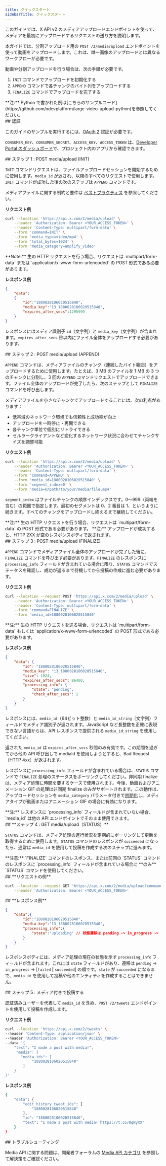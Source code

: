 ```yaml
---
title: クイックスタート
sidebarTitle: クイックスタート
---
```


このガイドでは、X API v2 のメディアアップロードエンドポイントを使って、メディアを最初にアップロードするリクエストの送り方を説明します。

本ガイドでは、分割アップロード用の `POST /2/media/upload` エンドポイントを使って動画をアップロードします。これは、単一画像のアップロードとは異なるワークフローが必要です。

動画や分割アップロードを行う場合は、次の手順が必要です。

1. `INIT` コマンドでアップロードを初期化する
2. `APPEND` コマンドで各チャンクのバイト列をアップロードする
3. `FINALIZE` コマンドでアップロードを完了する

<Note>
  **注:** Python で書かれた例は[こちらのサンプルコード](https://github.com/xdevplatform/large-video-upload-python)を参照してください。
</Note>

<div id="authentication">
  ## 認証
</div>

このガイドのサンプルを実行するには、[OAuth 2](/ja/resources/fundamentals/authentication/oauth-2-0/overview) 認証が必要です。

`CONSUMER_KEY`、`CONSUMER_SECRET`、`ACCESS_KEY`、`ACCESS_TOKEN` は、[Developer Portal のダッシュボード](https://developer.x.com/en/portal/projects-and-apps)で、プロジェクト内のアプリから確認できます。

<div id="step-1-post-mediaupload-init">
  ## ステップ 1 : POST media/upload (INIT)
</div>

`INIT` コマンドリクエストは、ファイルアップロードセッションを開始するために使用します。`media_id` が返され、以降のすべてのリクエストで使用します。`INIT` コマンドが成功した後の次のステップは `APPEND` コマンドです。

メディアファイルに関する制約と要件は [ベストプラクティス](/ja/x-api/media/quickstart/best-practices) を参照してください。

**リクエスト例**

```bash
curl --location 'https://api.x.com/2/media/upload' \
    --header 'Authorization: Bearer <YOUR_ACCESS_TOKEN>' \
    --header 'Content-Type: multipart/form-data' \
    --form 'command=INIT' \
    --form 'media_type=video/mp4' \
    --form 'total_bytes=1024' \
    --form 'media_category=amplify_video'
```

<Note>
  **Note:** 生の HTTP リクエストを行う場合、リクエストは `multipart/form-data` または `application/x-www-form-urlencoded` の POST 形式である必要があります。
</Note>

**レスポンス例**

```json
{
    "data":
    {
        "id":"1880028106020515840",
        "media_key":"13_1880028106020515840",
        "expires_after_secs":1295999
    }
}
```

レスポンスにはメディア識別子 `id`（文字列）と `media_key`（文字列）が含まれます。`expires_after_secs` 秒以内にファイル全体をアップロードする必要があります。

<div id="step-2-post-mediaupload-append">
  ## ステップ 2 : POST media/upload (APPEND)
</div>

`APPEND` コマンドは、メディアファイルのチャンク（連続したバイト範囲）をアップロードするために使用します。たとえば、3 MB のファイルを 1 MB の 3 つのチャンクに分割し、3 回の `APPEND` コマンドリクエストでアップロードできます。ファイル全体のアップロードが完了したら、次のステップとして `FINALIZE` コマンドを呼び出します。

<Info>
  メディアファイルを小さなチャンクでアップロードすることには、次の利点があります：

  - 低帯域のネットワーク環境でも信頼性と成功率が向上
  - アップロードを一時停止・再開できる
  - 各チャンク単位で個別にリトライできる
  - セルラークライアントなど変化するネットワーク状況に合わせてチャンクサイズを調整可能
</Info>

**リクエスト例**

```bash
curl --location 'https://api.x.com/2/media/upload' \
    --header 'Authorization: Bearer <YOUR_ACCESS_TOKEN>' \
    --header 'Content-Type: multipart/form-data' \
    --form 'command=APPEND' \
    --form 'media_id=1880028106020515840' \
    --form 'segment_index=0' \
    --form 'media=@/path/to/your/media/file.mp4'
```

`segment_index` はファイルチャンクの順序インデックスです。0〜999（両端を含む）の範囲で指定します。最初のセグメントは 0、2 番目は 1、というように続きます。すべてのチャンクをアップロードし終えるまで継続してください。

<Note>
  **注:** 生の HTTP リクエストを行う場合、リクエストは `multipart/form-data` の POST 形式である必要があります。
</Note>

<Note>
  **注:** アップロードが成功すると、HTTP 2XX が空のレスポンスボディで返されます。
</Note>

<div id="step-3-post-mediaupload-finalize">
  ## ステップ 3 : POST media/upload (FINALIZE)
</div>

`APPEND` コマンドでメディアファイル全体のアップロードが完了した後に、`FINALIZE` コマンドを呼び出す必要があります。`FINALIZE` のレスポンスに `processing_info` フィールドが含まれている場合に限り、`STATUS` コマンドでステータスを確認し、成功が返るまで待機してから投稿の作成に進む必要があります。

**リクエスト例**

```bash
curl --location --request POST 'https://api.x.com/2/media/upload' \
    --header 'Authorization: Bearer <YOUR_ACCESS_TOKEN>' \
    --header 'Content-Type: multipart/form-data' \
    --form 'command=FINALIZE' \
    --form 'media_id=1880028106020515840'
```

<Note>
  **注:** 生の HTTP リクエストを送る場合、リクエストは `multipart/form-data` もしくは `application/x-www-form-urlencoded` の POST 形式である必要があります。
</Note>

**レスポンス例**

```json
{
    "data": {
        "id": "1880028106020515840",
        "media_key": "13_1880028106020515840",
        "size": 1024,
        "expires_after_secs": 86400,
        "processing_info": {
            "state": "pending",
            "check_after_secs": 1
        }
    }
}
```

レスポンスには、`media_id`（64ビット整数）と `media_id_string`（文字列）フィールドでメディア識別子が返されます。JavaScript など長整数を正確に表現できない言語からは、API レスポンスで提供される `media_id_string` を使用してください。

返された `media_id` は `expires_after_secs` 秒間のみ有効です。この期間を過ぎてから他の API 呼び出しで mediaId を使用しようとすると、Bad Request（HTTP 4xx）が返されます。

レスポンスに `processing_info` フィールドが含まれている場合は、`STATUS` コマンドで `FINALIZE` 処理のステータスをポーリングしてください。非同期 finalize は、メディア処理に時間を要するケースで使用されます。今後、動画およびアニメーション GIF の処理は非同期 finalize のみがサポートされます。この動作は、アップロードセッションを `media_category` パラメータ付きで[初期化](###INIT)し、メディアタイプが動画またはアニメーション GIF の場合に有効になります。

<Note>
  **注:**
  レスポンスに `processing_info` フィールドが含まれていない場合、`media_id` は他の API エンドポイントでそのまま使用できます。
</Note>

<div id="step-4-get-mediaupload-status">
  ## **ステップ 4 : GET media/upload（STATUS）**
</div>

`STATUS` コマンドは、メディア処理の進行状況を定期的にポーリングして更新を取得するために使用します。`STATUS` コマンドのレスポンスが `succeeded` になったら、通常は `media_id` を使用して投稿を作成する次のステップに進みます。

<Note>
  **注意:**
  `FINALIZE` コマンドのレスポンス、または前回の `STATUS` コマンドのレスポンスに `processing_info` フィールドが含まれている場合に **のみ** `STATUS` コマンドを使用してください。
</Note>

<div id="example-request">
  ## **リクエストの例**
</div>

```bash
curl --location --request GET 'https://api.x.com/2/media/upload?command=STATUS&media_id=1880028106020515840' \
    --header 'Authorization: Bearer <YOUR_ACCESS_TOKEN>'
```

<div id="example-response">
  ## **レスポンス例**
</div>

```json
{
    "data":{
        "id":"1880028106020515840",
        "media_key":"13_1880028106020515840",
        "processing_info":{
            "state":"uploading" // 状態遷移は pending -> in_progress -> [failed|succeeded]
        }
    }
}
```

レスポンスボディには、メディア処理の現在の状態を示す `processing_info` フィールドが含まれます。これには `state` フィールドがあり、遷移は `pending` -> `in_progress` -> \[`failed` | `succeeded`] の順です。`state` が `succeeded` になるまで、`media_id` を使用して投稿や他のエンティティを作成することはできません。

<div id="step-5-post-tweet-with-media">
  ## ステップ 5 : メディア付きで投稿する
</div>

認証済みユーザーを代表して `media_id` を含め、`POST /2/tweets` エンドポイントを使用して投稿を作成します。

**リクエスト例**

```bash
curl --location 'https://api.x.com/2/tweets' \
--header 'Content-Type: application/json' \
--header 'Authorization: Bearer <YOUR_ACCESS_TOKEN>'
--data '{
    "text": "I made a post with media!",
     "media": {
       "media_ids": [
            "1880028106020515840"
        ]
    }
}'

```

**レスポンス例**

```bash
{
    "data": {
        "edit_history_tweet_ids": [
            "1880028106020515840"
        ],
        "id": "1880028106020515840",
        "text": "I made a post with media! https://t.co/DqNyXX"
    }
}
```

<div id="troubleshooting">
  ## トラブルシューティング
</div>

Media API に関する問題は、開発者フォーラムの [Media API カテゴリ](https://devcommunity.x.com/c/x-api/media-apis) を参照して解決策をご確認ください。
